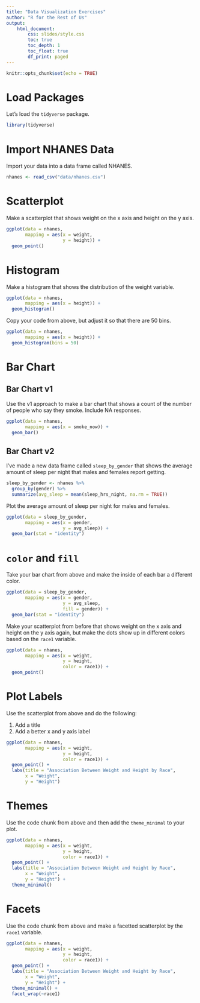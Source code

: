 ```yaml
---
title: "Data Visualization Exercises"
author: "R for the Rest of Us"
output: 
    html_document:
        css: slides/style.css
        toc: true
        toc_depth: 1
        toc_float: true
        df_print: paged
---
```



```r
knitr::opts_chunk$set(echo = TRUE)
```

# Load Packages

Let's load the `tidyverse` package. 

```r
library(tidyverse)
```

# Import NHANES Data

Import your data into a data frame called NHANES. 

```r
nhanes <- read_csv("data/nhanes.csv")
```


# Scatterplot

Make a scatterplot that shows weight on the x axis and height on the y axis.

```r
ggplot(data = nhanes,
       mapping = aes(x = weight,
                     y = height)) +
  geom_point()
```



# Histogram 

Make a histogram that shows the distribution of the weight variable.


```r
ggplot(data = nhanes,
       mapping = aes(x = height)) +
  geom_histogram()
```

Copy your code from above, but adjust it so that there are 50 bins.

```r
ggplot(data = nhanes,
       mapping = aes(x = height)) +
  geom_histogram(bins = 50)
```

# Bar Chart

## Bar Chart v1

Use the v1 approach to make a bar chart that shows a count of the number of people who say they smoke. Include NA responses.


```r
ggplot(data = nhanes,
       mapping = aes(x = smoke_now)) +
  geom_bar()
```



## Bar Chart v2

I've made a new data frame called `sleep_by_gender` that shows the average amount of sleep per night that males and females report getting. 

```r
sleep_by_gender <- nhanes %>% 
  group_by(gender) %>% 
  summarize(avg_sleep = mean(sleep_hrs_night, na.rm = TRUE)) 
```

Plot the average amount of sleep per night for males and females.

```r
ggplot(data = sleep_by_gender,
       mapping = aes(x = gender,
                     y = avg_sleep)) +
  geom_bar(stat = "identity")
```




# `color` and `fill`

Take your bar chart from above and make the inside of each bar a different color.

```r
ggplot(data = sleep_by_gender,
       mapping = aes(x = gender,
                     y = avg_sleep,
                     fill = gender)) +
  geom_bar(stat = "identity")
```

Make your scatterplot from before that shows weight on the x axis and height on the y axis again, but make the dots show up in different colors based on the `race1` variable.

```r
ggplot(data = nhanes,
       mapping = aes(x = weight,
                     y = height,
                     color = race1)) +
  geom_point()
```




# Plot Labels

Use the scatterplot from above and do the following:

1. Add a title
2. Add a better x and y axis label

```r
ggplot(data = nhanes,
       mapping = aes(x = weight,
                     y = height,
                     color = race1)) +
  geom_point() +
  labs(title = "Association Between Weight and Height by Race",
       x = "Weight",
       y = "Height")
```



# Themes

Use the code chunk from above and then add the `theme_minimal` to your plot.

```r
ggplot(data = nhanes,
       mapping = aes(x = weight,
                     y = height,
                     color = race1)) +
  geom_point() +
  labs(title = "Association Between Weight and Height by Race",
       x = "Weight",
       y = "Height") +
  theme_minimal()
```

# Facets

Use the code chunk from above and make a facetted scatterplot by the `race1` variable.

```r
ggplot(data = nhanes,
       mapping = aes(x = weight,
                     y = height,
                     color = race1)) +
  geom_point() +
  labs(title = "Association Between Weight and Height by Race",
       x = "Weight",
       y = "Height") +
  theme_minimal() +
  facet_wrap(~race1)
```
